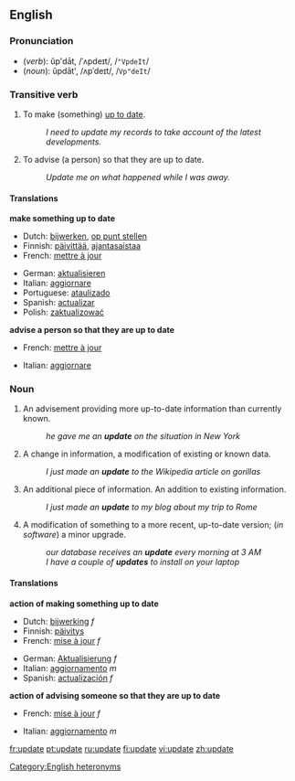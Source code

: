==English==
===Pronunciation===
*(''verb''): ŭp'dāt, /ˈʌpdeɪt/, /<tt>"VpdeIt</tt>/
*(''noun''): ŭpdāt', /ʌpˈdeɪt/, /<tt>Vp"deIt</tt>/
[[Category:English heteronyms]]

===Transitive verb===
{{en-verb|updat|ing}}

#To make (something) [[up to date]].
#:''I need to update my records to take account of the latest developments.''
#To advise (a person) so that they are up to date.
#:''Update me on what happened while I was away.''

====Translations====
'''make something up to date'''
{{top}}
*Dutch: [[bijwerken]], [[op punt stellen]]
*Finnish: [[päivittää]], [[ajantasaistaa]]
*French: [[mettre à jour]]
{{mid}}
*German: [[aktualisieren]]
*Italian: [[aggiornare]]
*Portuguese: [[ataulizado]]
*Spanish: [[actualizar]]
*Polish: [[zaktualizować]]
{{bottom}}

'''advise a person so that they are up to date'''
{{top}}
*French: [[mettre à jour]]
{{mid}}
*Italian: [[aggiornare]]
{{bottom}}

===Noun===
{{en-noun}}

# An advisement providing more up-to-date information than currently known.
#: ''he gave me an '''update''' on the situation in New York''
# A change in information, a modification of existing or known data.
#: ''I just made an '''update''' to the Wikipedia article on gorillas''
# An additional piece of information.  An addition to existing information.
#: ''I just made an '''update''' to my blog about my trip to Rome''
# A modification of something to a more recent, up-to-date version; (''in software'') a minor upgrade.
#: ''our database receives an '''update''' every morning at 3 AM''
#: ''I have a couple of '''updates''' to install on your laptop''


====Translations====
'''action of making something up to date'''
{{top}}
*Dutch: [[bijwerking]] ''f''
*Finnish: [[päivitys]]
*French: [[mise à jour]] ''f''
{{mid}}
*German: [[Aktualisierung]] ''f''
*Italian: [[aggiornamento]] ''m''
*Spanish: [[actualización]] ''f''
{{bottom}}

'''action of advising someone so that they are up to date'''
{{top}}
*French: [[mise à jour]] ''f''
{{mid}}
*Italian: [[aggiornamento]] ''m''
{{bottom}}

[[fr:update]]
[[pt:update]]
[[ru:update]]
[[fi:update]]
[[vi:update]]
[[zh:update]]